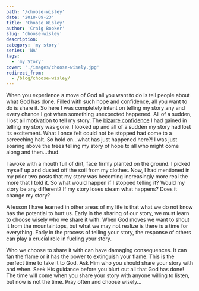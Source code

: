 ```yaml
---
path: '/choose-wisley'
date: '2018-09-23'
title: 'Choose Wisley'
author: 'Craig Booker'
slug: 'choose-wisley'
description:
category: 'my story'
series: 'NA'
tags:
  - 'my Story'
cover: './images/choose-wisely.jpg'
redirect_from:
  - /blog/choose-wisley/
---
```


When you experience a move of God all you want to do is tell people about what God has done. Filled with such hope and confidence, all you want to do is share it. So here I was completely intent on telling my story any and every chance I got when something unexpected happened. All of a sudden, I lost all motivation to tell my story. The [bizarre confidence](https://craigbooker.com/a-bizarre-confidence) I had gained in telling my story was gone. I looked up and all of a sudden my story had lost its excitement. What I once felt could not be stopped had come to a screeching halt. So hold on…what has just happened here?! I was just soaring above the trees telling my story of hope to all who might come along and then…thud.

I awoke with a mouth full of dirt, face firmly planted on the ground. I picked myself up and dusted off the soil from my clothes. Now, I had mentioned in my prior two posts that my story was becoming increasingly more real the more that I told it. So what would happen if I stopped telling it? Would my story be any different? If my story loses steam what happens? Does it change my story?

A lesson I have learned in other areas of my life is that what we do not know has the potential to hurt us. Early in the sharing of our story, we must learn to choose wisely who we share it with. When God moves we want to shout it from the mountaintops, but what we may not realize is there is a time for everything. Early in the process of telling your story, the response of others can play a crucial role in fueling your story.

Who we choose to share it with can have damaging consequences. It can fan the flame or it has the power to extinguish your flame. This is the perfect time to take it to God. Ask Him who you should share your story with and when. Seek His guidance before you blurt out all that God has done! The time will come when you share your story with anyone willing to listen, but now is not the time. Pray often and choose wisely…
